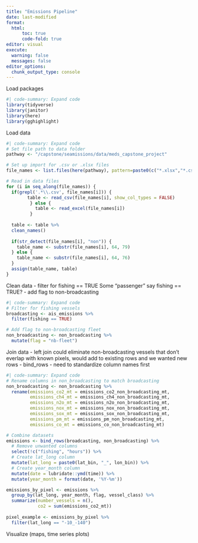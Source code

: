 ```yaml
---
title: "Emissions Pipeline"
date: last-modified
format:
  html:
      toc: true
      code-fold: true
editor: visual
execute:
  warning: false
  messages: false
editor_options: 
  chunk_output_type: console
---
```


Load packages
```r
#| code-summary: Expand code
library(tidyverse)
library(janitor)
library(here)
library(gghighlight)
```

Load data
```r
#| code-summary: Expand code
# Set file path to data folder
pathway <- "/capstone/seamissions/data/meds_capstone_project"

# Set up import for .csv or .xlsx files
file_names <- list.files(here(pathway), pattern=paste0(c("*.xlsx","*.csv"), collapse="|"), full.names=TRUE)

# Read in data files
for (i in seq_along(file_names)) {
  if(grepl('.*\\.csv', file_names[i])) {
        table <- read_csv(file_names[i], show_col_types = FALSE)
         } else {
           table <- read_excel(file_names[i])
         }
  
  table <- table %>%
  clean_names()
  
  if(str_detect(file_names[i], "non")) {
    table_name <- substr(file_names[i], 64, 79)
  } else {
    table_name <- substr(file_names[i], 64, 76)
  }
  assign(table_name, table)
}
```

Clean data
- filter for fishing == TRUE
  Some "passenger" say fishing == TRUE?
- add flag to non-broadcasting
```r
#| code-summary: Expand code
# Filter for fishing vessels
broadcasting <- ais_emissions %>%
  filter(fishing == TRUE)

# Add flag to non-broadcasting fleet
non_broadcasting <- non_broadcasting %>%
  mutate(flag = "nb-fleet")
```

Join data
- left join could eliminate non-broadcasting vessels that don't everlap with known pixels, would add to existing rows and we wanted new rows
- bind_rows
- need to standardize column names first
```r
#| code-summary: Expand code
# Rename columns in non_broadcasting to match broadcasting
non_broadcasting <- non_broadcasting %>%
  rename(emissions_co2_mt = emissions_co2_non_broadcasting_mt,
         emissions_ch4_mt = emissions_ch4_non_broadcasting_mt,
         emissions_n2o_mt = emissions_n2o_non_broadcasting_mt,
         emissions_nox_mt = emissions_nox_non_broadcasting_mt,
         emissions_sox_mt = emissions_sox_non_broadcasting_mt,
         emissions_pm_mt = emissions_pm_non_broadcasting_mt, 
         emissions_co_mt = emissions_co_non_broadcasting_mt)

# Combine datasets
emissions <- bind_rows(broadcasting, non_broadcasting) %>%
  # Remove unwanted columns
  select(!c("fishing", "hours")) %>%
  # Create lat_long column
  mutate(lat_long = paste0(lat_bin, "_", lon_bin)) %>%
  # Create year_month column
  mutate(date = lubridate::ymd(time)) %>%
  mutate(year_month = format(date, '%Y-%m'))

emissions_by_pixel <- emissions %>%
  group_by(lat_long, year_month, flag, vessel_class) %>% 
  summarize(number_vessels = n(),
            co2 = sum(emissions_co2_mt))
  
pixel_example <- emissions_by_pixel %>%
  filter(lat_long == "-10_-140") 
```

Visualize (maps, time series plots)












